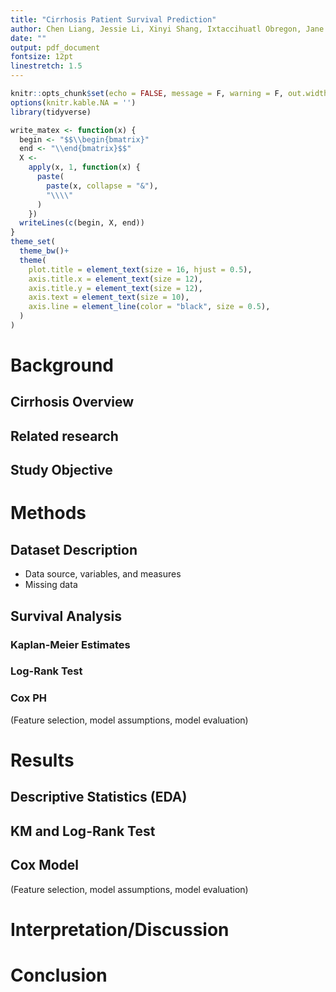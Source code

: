 ```yaml
---
title: "Cirrhosis Patient Survival Prediction"
author: Chen Liang, Jessie Li, Xinyi Shang, Ixtaccihuatl Obregon, Jane Ma
date: ""
output: pdf_document
fontsize: 12pt
linestretch: 1.5
---
```



```r
knitr::opts_chunk$set(echo = FALSE, message = F, warning = F, out.width = "75%", fig.align = "center")
options(knitr.kable.NA = '')
library(tidyverse)

write_matex <- function(x) {
  begin <- "$$\\begin{bmatrix}"
  end <- "\\end{bmatrix}$$"
  X <-
    apply(x, 1, function(x) {
      paste(
        paste(x, collapse = "&"),
        "\\\\"
      )
    })
  writeLines(c(begin, X, end))
}
theme_set(
  theme_bw()+
  theme(
    plot.title = element_text(size = 16, hjust = 0.5),
    axis.title.x = element_text(size = 12),
    axis.title.y = element_text(size = 12),
    axis.text = element_text(size = 10),
    axis.line = element_line(color = "black", size = 0.5),
  )
)
```

# Background

## Cirrhosis Overview

## Related research

## Study Objective

# Methods

## Dataset Description

 - Data source, variables, and measures
 - Missing data
 
## Survival Analysis

### Kaplan-Meier Estimates

### Log-Rank Test

### Cox PH
(Feature selection, model assumptions, model evaluation)

# Results

## Descriptive Statistics (EDA)

## KM and Log-Rank Test

## Cox Model
(Feature selection, model assumptions, model evaluation)

# Interpretation/Discussion

# Conclusion
